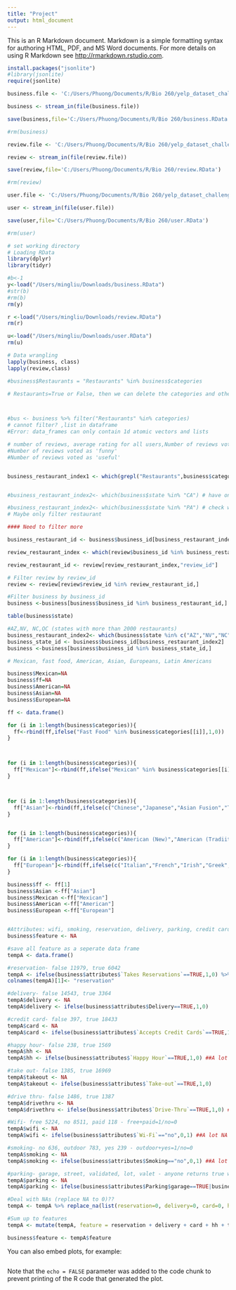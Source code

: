 ```yaml
---
title: "Project"
output: html_document
---
```


This is an R Markdown document. Markdown is a simple formatting syntax for authoring HTML, PDF, and MS Word documents. For more details on using R Markdown see <http://rmarkdown.rstudio.com>.



```r
install.packages("jsonlite")
#library(jsonlite)
require(jsonlite)

business.file <- 'C:/Users/Phuong/Documents/R/Bio 260/yelp_dataset_challenge_academic_dataset/yelp_academic_dataset_business.json'

business <- stream_in(file(business.file))

save(business,file='C:/Users/Phuong/Documents/R/Bio 260/business.RData')

#rm(business)
```

```r
review.file <- 'C:/Users/Phuong/Documents/R/Bio 260/yelp_dataset_challenge_academic_dataset/yelp_academic_dataset_review.json'

review <- stream_in(file(review.file))

save(review,file='C:/Users/Phuong/Documents/R/Bio 260/review.RData')

#rm(review)
```

```r
user.file <- 'C:/Users/Phuong/Documents/R/Bio 260/yelp_dataset_challenge_academic_dataset/yelp_academic_dataset_user.json'

user <- stream_in(file(user.file))

save(user,file='C:/Users/Phuong/Documents/R/Bio 260/user.RData')

#rm(user)
```

```r
# set working directory
# Loading RData
library(dplyr)
library(tidyr)

#b<-1
y<-load("/Users/mingliu/Downloads/business.RData")
#str(b)
#rm(b)
rm(y)

r <-load("/Users/mingliu/Downloads/review.RData")
rm(r)

u<-load("/Users/mingliu/Downloads/user.RData")
rm(u)
```

```r
# Data wrangling
lapply(business, class)
lapply(review,class)

#business$Restaurants = "Restaurants" %in% business$categories

# Restaurants=True or False, then we can delete the categories and other columns(attributes,hours,neighborhoods) to have a data_frame to filter 



#bus <- business %>% filter("Restaurants" %in% categories)
# cannot filter? ,list in dataframe 
#Error: data_frames can only contain 1d atomic vectors and lists

# number of reviews, average rating for all users,Number of reviews voted as 'cool'
#Number of reviews voted as 'funny'
#Number of reviews voted as 'useful'



```

```r
business_restaurant_index1 <- which(grepl("Restaurants",business$categories)) 


#business_restaurant_index2<- which(business$state %in% "CA") # have only one index for MA state observation

#business_restaurant_index2<- which(business$state %in% "PA") # check with PA has a lot of indexes
# Maybe only filter restaurant

#### Need to filter more 

business_restaurant_id <- business$business_id[business_restaurant_index1]

review_restaurant_index <- which(review$business_id %in% business_restaurant_id)

review_restaurant_id <- review[review_restaurant_index,"review_id"]

# Filter review by review_id
review <- review[review$review_id %in% review_restaurant_id,]

#Filter business by business_id
business <-business[business$business_id %in% business_restaurant_id,]

table(business$state)

```


```r
#AZ,NV, NC,QC (states with more than 2000 restaurants)
business_restaurant_index2<- which(business$state %in% c("AZ","NV","NC","QC"))
business_state_id <- business$business_id[business_restaurant_index2] 
business <-business[business$business_id %in% business_state_id,]

# Mexican, fast food, American, Asian, Europeans, Latin Americans

business$Mexican=NA
business$ff=NA
business$American=NA
business$Asian=NA
business$European=NA

ff <- data.frame()

for (i in 1:length(business$categories)){
  ff<-rbind(ff,ifelse("Fast Food" %in% business$categories[[i]],1,0))
}



for (i in 1:length(business$categories)){
  ff["Mexican"]<-rbind(ff,ifelse("Mexican" %in% business$categories[[i]],1,0))
}



for (i in 1:length(business$categories)){
  ff["Asian"]<-rbind(ff,ifelse(c("Chinese","Japanese","Asian Fusion","Thai","Indian","Taiwanese","Vietnamese","Korean") %in% business$categories[[i]],1,0))
}


for (i in 1:length(business$categories)){
  ff["American"]<-rbind(ff,ifelse(c("American (New)","American (Tradiitional)") %in% business$categories[[i]],1,0))
}

for (i in 1:length(business$categories)){
  ff["European"]<-rbind(ff,ifelse(c("Italian","French","Irish","Greek","Austrian","British","German") %in% business$categories[[i]],1,0))
}

business$ff <- ff[1]
business$Asian <-ff["Asian"]
business$Mexican <-ff["Mexican"]
business$American <-ff["American"]
business$European <-ff["European"]


#Attributes: wifi, smoking, reservation, delivery, parking, credit card, happy hour, take out, drive thru
business$feature <- NA

#save all feature as a seperate data frame
tempA <- data.frame()

#reservation- false 11979, true 6042
tempA <- ifelse(business$attributes$`Takes Reservations`==TRUE,1,0) %>% as.data.frame()
colnames(tempA)[1]<- "reservation"

#delivery- false 14543, true 3364
tempA$delivery <- NA
tempA$delivery <- ifelse(business$attributes$Delivery==TRUE,1,0)

#credit card- false 397, true 18433
tempA$card <- NA
tempA$card <- ifelse(business$attributes$`Accepts Credit Cards`==TRUE,1,0)

#happy hour- false 238, true 1569
tempA$hh <- NA
tempA$hh <- ifelse(business$attributes$`Happy Hour`==TRUE,1,0) ##A lot NA, may remove

#take out- false 1385, true 16969
tempA$takeout <- NA
tempA$takeout <- ifelse(business$attributes$`Take-out`==TRUE,1,0)

#drive thru- false 1486, true 1387
tempA$drivethru <- NA
tempA$drivethru <- ifelse(business$attributes$`Drive-Thru`==TRUE,1,0) ##A lot NA, may remove

#Wifi- free 5224, no 8511, paid 118 - free+paid=1/no=0
tempA$wifi <- NA
tempA$wifi <- ifelse(business$attributes$`Wi-Fi`=="no",0,1) ##A lot NA

#smoking- no 636, outdoor 783, yes 239 - outdoor+yes=1/no=0
tempA$smoking <- NA
tempA$smoking <- ifelse(business$attributes$Smoking=="no",0,1) ##A lot NA

#parking- garage, street, validated, lot, valet - anyone returns true will be 1/otherwise 0
tempA$parking <- NA
tempA$parking <- ifelse(business$attributes$Parking$garage==TRUE|business$attributes$Parking$street==TRUE|business$attributes$Parking$validated==TRUE|business$attributes$Parking$lot==TRUE|business$attributes$Parking$valet==TRUE,1,0)

#Deal with NAs (replace NA to 0)??
tempA <- tempA %>% replace_na(list(reservation=0, delivery=0, card=0, hh=0, takeout=0, drivethru=0, wifi=0, smoking=0, parking=0))

#Sum up to features
tempA <- mutate(tempA, feature = reservation + delivery + card + hh + takeout + drivethru+wifi+smoking+parking)

business$feature <- tempA$feature

```

You can also embed plots, for example:

```r

```

Note that the `echo = FALSE` parameter was added to the code chunk to prevent printing of the R code that generated the plot.
